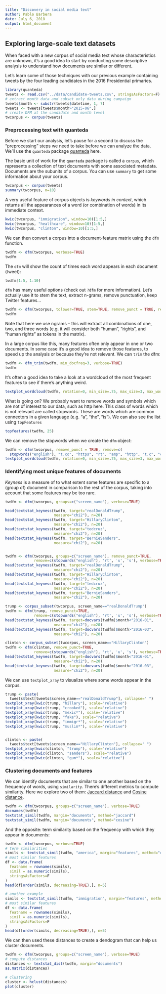 ```yaml
---
title: "Discovery in social media text"
author: Pablo Barbera
date: July 6, 2018
output: html_document
---
```


## Exploring large-scale text datasets

When faced with a new corpus of social media text whose characteristics are unknown, it's a good idea to start by conducting some descriptive analysis to understand how documents are similar or different.

Let's learn some of those techniques with our previous example containing tweets by the four leading candidates in the 2016 Presidential primaries.

```r
library(quanteda)
tweets <- read.csv("../data/candidate-tweets.csv", stringsAsFactors=F)
# extract month data and subset only data during campaign
tweets$month <- substr(tweets$datetime, 1, 7)
tweets <- tweets[tweets$month>"2015-06",]
# create DFM at the candidate and month level
twcorpus <- corpus(tweets)
```

### Preprocessing text with quanteda

Before we start our analysis, let's pause for a second to discuss the "preprocessing" steps we need to take before we can analyze the data. We'll use the `quanteda` package  [quanteda](https://github.com/kbenoit/quanteda) here.

The basic unit of work for the `quanteda` package is called a `corpus`, which represents a collection of text documents with some associated metadata. Documents are the subunits of a corpus. You can use `summary` to get some information about your corpus.

```r
twcorpus <- corpus(tweets)
summary(twcorpus, n=10)
```

A very useful feature of corpus objects is _keywords in context_, which returns all the appearances of a word (or combination of words) in its immediate context.

```r
kwic(twcorpus, "immigration", window=10)[1:5,]
kwic(twcorpus, "healthcare", window=10)[1:5,]
kwic(twcorpus, "clinton", window=10)[1:5,]
```

We can then convert a corpus into a document-feature matrix using the `dfm` function.
 
```r
twdfm <- dfm(twcorpus, verbose=TRUE)
twdfm
```

The `dfm` will show the count of times each word appears in each document (tweet):

```r
twdfm[1:5, 1:10]
```

`dfm` has many useful options (check out `?dfm` for more information). Let's actually use it to stem the text, extract n-grams, remove punctuation, keep Twitter features...

```r
twdfm <- dfm(twcorpus, tolower=TRUE, stem=TRUE, remove_punct = TRUE, remove_url=TRUE, ngrams=1:3, verbose=TRUE)
twdfm
```

Note that here we use ngrams -- this will extract all combinations of one, two, and three words (e.g. it will consider both "human", "rights", and "human rights" as tokens in the matrix).

In a large corpus like this, many features often only appear in one or two documents. In some case it's a good idea to remove those features, to speed up the analysis or because they're not relevant. We can `trim` the dfm:

```r
twdfm <- dfm_trim(twdfm, min_docfreq=3, verbose=TRUE)
twdfm
```

It's often a good idea to take a look at a wordcloud of the most frequent features to see if there's anything weird.

```r
textplot_wordcloud(twdfm, rotation=0, min_size=.75, max_size=3, max_words=50)
```

What is going on? We probably want to remove words and symbols which are not of interest to our data, such as http here. This class of words which is not relevant are called stopwords. These are words which are common connectors in a given language (e.g. "a", "the", "is"). We can also see the list using `topFeatures`

```r
topfeatures(twdfm, 25)
```

We can remove the stopwords when we create the `dfm` object:

```r
twdfm <- dfm(twcorpus, remove_punct = TRUE, remove=c(
  stopwords("english"), "t.co", "https", "rt", "amp", "http", "t.c", "can", "u"), remove_url=TRUE, verbose=TRUE)
textplot_wordcloud(twdfm, rotation=0, min_size=.75, max_size=3, max_words=50)
```

### Identifying most unique features of documents

_Keyness_ is a measure of to what extent some features are specific to a (group of) document in comparison to the rest of the corpus, taking into account that some features may be too rare.

```r
twdfm <- dfm(twcorpus, groups=c("screen_name"), verbose=TRUE)

head(textstat_keyness(twdfm, target="realDonaldTrump",
                      measure="chi2"), n=20)
head(textstat_keyness(twdfm, target="HillaryClinton",
                      measure="chi2"), n=20)
head(textstat_keyness(twdfm, target="tedcruz",
                      measure="chi2"), n=20)
head(textstat_keyness(twdfm, target="BernieSanders",
                      measure="chi2"), n=20)


twdfm <- dfm(twcorpus, groups=c("screen_name"), remove_punct=TRUE,
             remove=c(stopwords("english"), 'rt', 'u', 's'), verbose=TRUE)
head(textstat_keyness(twdfm, target="realDonaldTrump",
                      measure="chi2"), n=20)
head(textstat_keyness(twdfm, target="HillaryClinton",
                      measure="chi2"), n=20)
head(textstat_keyness(twdfm, target="tedcruz",
                      measure="chi2"), n=20)
head(textstat_keyness(twdfm, target="BernieSanders",
                      measure="chi2"), n=20)

trump <- corpus_subset(twcorpus, screen_name=="realDonaldTrump")
twdfm <- dfm(trump, remove_punct=TRUE,
             remove=c(stopwords("english"), 'rt', 'u', 's'), verbose=TRUE)
head(textstat_keyness(twdfm, target=docvars(twdfm)$month<"2016-01", 
                      measure="chi2"), n=20)
head(textstat_keyness(twdfm, target=docvars(twdfm)$month>"2016-03", 
                      measure="chi2"), n=20)

clinton <- corpus_subset(twcorpus, screen_name=="HillaryClinton")
twdfm <- dfm(clinton, remove_punct=TRUE,
             remove=c(stopwords("english"), 'rt', 'u', 's'), verbose=TRUE)
head(textstat_keyness(twdfm, target=docvars(twdfm)$month<"2016-01", 
                      measure="chi2"), n=20)
head(textstat_keyness(twdfm, target=docvars(twdfm)$month>"2016-03", 
                      measure="chi2"), n=20)
```

We can use `textplot_xray` to visualize where some words appear in the corpus.

```r
trump <- paste(
  tweets$text[tweets$screen_name=="realDonaldTrump"], collapse=" ")
textplot_xray(kwic(trump, "hillary"), scale="relative")
textplot_xray(kwic(trump, "crooked"), scale="relative")
textplot_xray(kwic(trump, "mexic*"), scale="relative")
textplot_xray(kwic(trump, "fake"), scale="relative")
textplot_xray(kwic(trump, "immigr*"), scale="relative")
textplot_xray(kwic(trump, "muslim*"), scale="relative")


clinton <- paste(
  tweets$text[tweets$screen_name=="HillaryClinton"], collapse=" ")
textplot_xray(kwic(clinton, "trump"), scale="relative")
textplot_xray(kwic(clinton, "sanders"), scale="relative")
textplot_xray(kwic(clinton, "gun*"), scale="relative")

```

### Clustering documents and features

We can identify documents that are similar to one another based on the frequency of words, using `similarity`. There's different metrics to compute similarity. Here we explore two of them: [Jaccard distance](https://en.wikipedia.org/wiki/Jaccard_index) and [Cosine distance](https://en.wikipedia.org/wiki/Cosine_similarity).

```r
twdfm <- dfm(twcorpus, groups=c("screen_name"), verbose=TRUE)
docnames(twdfm)
textstat_simil(twdfm, margin="documents", method="jaccard")
textstat_simil(twdfm, margin="documents", method="cosine")
```

And the opposite: term similarity based on the frequency with which they appear in documents:

```r
twdfm <- dfm(twcorpus, verbose=TRUE)
# term similarities
simils <- textstat_simil(twdfm, "america", margin="features", method="cosine")
# most similar features
df <- data.frame(
  featname = rownames(simils),
  simil = as.numeric(simils),
  stringsAsFactors=F
)
head(df[order(simils, decreasing=TRUE),], n=5)

# another example
simils <- textstat_simil(twdfm, "immigration", margin="features", method="cosine")
# most similar features
df <- data.frame(
  featname = rownames(simils),
  simil = as.numeric(simils),
  stringsAsFactors=F
)
head(df[order(simils, decreasing=TRUE),], n=5)

```

We can then used these distances to create a dendogram that can help us cluster documents.

```r
twdfm <- dfm(twcorpus, groups=c("screen_name"), verbose=TRUE)
# compute distances
distances <- textstat_dist(twdfm, margin="documents")
as.matrix(distances)

# clustering
cluster <- hclust(distances)
plot(cluster)
```






